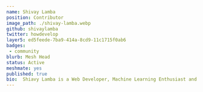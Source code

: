 ---
name: Shivay Lamba
position: Contributor 
image_path: ./shivay-lamba.webp
github: shivaylamba
twitter: howdevelop
layer5: ed5feede-7ba9-414a-8cd9-11c1715f0ab6
badges:
 - community
blurb: Mesh Head
status: Active
meshmate: yes
published: true
bio:  Shiavy Lamba is a Web Developer, Machine Learning Enthusiast and Open Source Developer 🚀 from India. 
---
